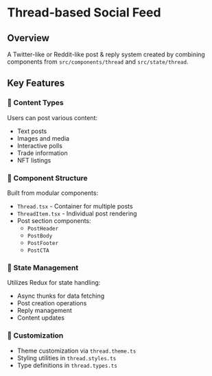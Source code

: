 # Thread-based Social Feed

## Overview
A Twitter-like or Reddit-like post & reply system created by combining components from `src/components/thread` and `src/state/thread`.

## Key Features

### 📱 Content Types
Users can post various content:
- Text posts
- Images and media
- Interactive polls
- Trade information
- NFT listings

### 🧩 Component Structure
Built from modular components:
- `Thread.tsx` - Container for multiple posts
- `ThreadItem.tsx` - Individual post rendering
- Post section components:
  - `PostHeader`
  - `PostBody`
  - `PostFooter`
  - `PostCTA`

### 🔄 State Management
Utilizes Redux for state handling:
- Async thunks for data fetching
- Post creation operations
- Reply management
- Content updates

### 🎨 Customization
- Theme customization via `thread.theme.ts`
- Styling utilities in `thread.styles.ts`
- Type definitions in `thread.types.ts`